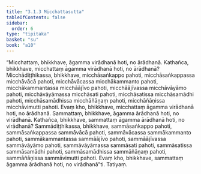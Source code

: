 ```yaml
---
title: "3.1.3 Micchattasutta"
tableOfContents: false
sidebar:
  order: 6
type: "tipitaka"
basket: "su"
book: "a10"
---
```



<DynamicBreadcrumb />

<Division number="103" book="a10">

<Paragraph number="930" book="a10">
“Micchattaṃ, bhikkhave, āgamma virādhanā hoti, no ārādhanā. Kathañca, bhikkhave, micchattaṃ āgamma virādhanā hoti, no ārādhanā? Micchādiṭṭhikassa, bhikkhave, micchāsaṅkappo pahoti, micchāsaṅkappassa micchāvācā pahoti, micchāvācassa micchākammanto pahoti, micchākammantassa micchāājīvo pahoti, micchāājīvassa micchāvāyāmo pahoti, micchāvāyāmassa micchāsati pahoti, micchāsatissa micchāsamādhi pahoti, micchāsamādhissa micchāñāṇaṃ pahoti, micchāñāṇissa micchāvimutti pahoti. Evaṃ kho, bhikkhave, micchattaṃ āgamma virādhanā hoti, no ārādhanā.
</Paragraph>

<Paragraph number="931" book="a10">
Sammattaṃ, bhikkhave, āgamma ārādhanā hoti, no virādhanā. Kathañca, bhikkhave, sammattaṃ āgamma ārādhanā hoti, no virādhanā? Sammādiṭṭhikassa, bhikkhave, sammāsaṅkappo pahoti, sammāsaṅkappassa sammāvācā pahoti, sammāvācassa sammākammanto pahoti, sammākammantassa sammāājīvo pahoti, sammāājīvassa sammāvāyāmo pahoti, sammāvāyāmassa sammāsati pahoti, sammāsatissa sammāsamādhi pahoti, sammāsamādhissa sammāñāṇaṃ pahoti, sammāñāṇissa sammāvimutti pahoti. Evaṃ kho, bhikkhave, sammattaṃ āgamma ārādhanā hoti, no virādhanā”ti.

</Paragraph>
</Division>

<Paragraph number="932" type="center" book="a10">
Tatiyaṃ.
</Paragraph>